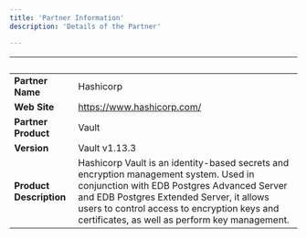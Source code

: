 ```yaml
---
title: 'Partner Information'
description: 'Details of the Partner'

---
```

| &nbsp;     | &nbsp; |
| ----------- | ----------- |
| **Partner Name**      |    Hashicorp    |
| **Web Site**      |   https://www.hashicorp.com/   |
| **Partner Product**   |   Vault     |
| **Version**   |  Vault v1.13.3     |
| **Product Description**      |  Hashicorp Vault is an identity-based secrets and encryption management system. Used in conjunction with EDB Postgres Advanced Server and EDB Postgres Extended Server, it allows users to control access to encryption keys and certificates, as well as perform key management.   |